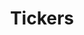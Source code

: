 ---
title: 'Tickers'
openapi: '/api-reference/market-data/etf/en/openapi.yaml GET /market-data/v1/etf/tickers'
---